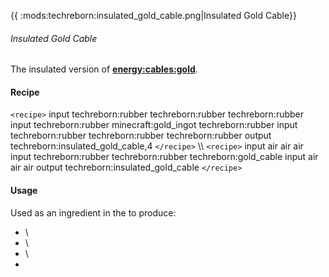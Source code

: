 {{ :mods:techreborn:insulated_gold_cable.png|Insulated Gold
Cable}}

###### Insulated Gold Cable

The insulated version of
**[energy:cables:gold](energy:cables:gold "wikilink")**.

#### Recipe

`<recipe>` input techreborn:rubber techreborn:rubber
techreborn:rubber input techreborn:rubber minecraft:gold_ingot
techreborn:rubber input techreborn:rubber techreborn:rubber
techreborn:rubber output techreborn:insulated_gold_cable,4
`</recipe>` \\\\ `<recipe>` input air air air input
techreborn:rubber techreborn:rubber techreborn:gold_cable input air air
air output techreborn:insulated_gold_cable `</recipe>`

#### Usage

Used as an ingredient in the
<Mcitem id="minecraft:crafting_table"/> to produce:

* <Mcitem id="techreborn:mfsu"/>\
* <Mcitem id="techreborn:mv_transformer"/>\
* <Mcitem id="techreborn:transformer_upgrade"/>\
* <Mcitem id="techreborn:frequency_transmitter"/>
